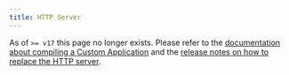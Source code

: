```yaml
---
title: HTTP Server
---
```


<Warning>

As of `>= v17` this page no longer exists. Please refer to the [documentation about compiling a Custom Application](/deployment/compiling-a-custom-application) and the [release notes on how to replace the HTTP server](/releases/2020-10-14-custom-applications-v17).

</Warning>
